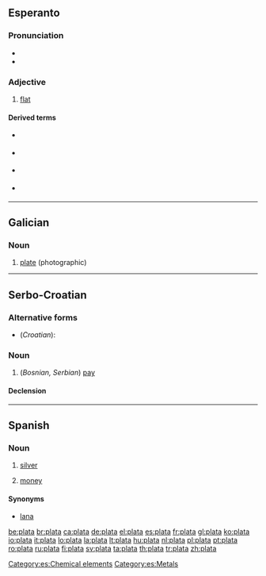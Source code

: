 ==Esperanto==
===Pronunciation===
* {{IPA|/ˈplata/|lang=eo}}
* {{hyphenation|pla|ta}}

===Adjective===
{{eo-adj}}

# [[flat]]

====Derived terms====
* {{l|eo|plateta}} {{gloss|Slightly flat}}
* {{l|eo|platega}} {{gloss|Extremely flat}}
* {{l|eo|platigi}} {{gloss|To flatten}}
* {{l|eo|platiĝi}} {{gloss|To become flat}}

----

==Galician==

===Noun===
{{gl-noun|f}}

# [[plate]] (photographic)

----

==Serbo-Croatian==

===Alternative forms===
* (''Croatian''): {{l|sh|plaća|pláća}}

===Noun===
{{sh-noun|g=f|head=pláta|r|плата|пла́та}}

# (''Bosnian, Serbian'') [[pay]]

====Declension====
{{sh-decl-noun
|plata|plate
|plate|plata
|plati|platama
|platu|plate
|plato|plate
|plati|platama
|platom|platama
}}

----

==Spanish==

===Noun===
{{es-noun-f}}

# [[silver]]
# {{context|Latin America|lang=es}} [[money]]

====Synonyms====
*[[lana]] {{f}}

[[Category:es:Chemical elements]]
[[Category:es:Metals]]

[[be:plata]]
[[br:plata]]
[[ca:plata]]
[[de:plata]]
[[el:plata]]
[[es:plata]]
[[fr:plata]]
[[gl:plata]]
[[ko:plata]]
[[io:plata]]
[[it:plata]]
[[lo:plata]]
[[la:plata]]
[[lt:plata]]
[[hu:plata]]
[[nl:plata]]
[[pl:plata]]
[[pt:plata]]
[[ro:plata]]
[[ru:plata]]
[[fi:plata]]
[[sv:plata]]
[[ta:plata]]
[[th:plata]]
[[tr:plata]]
[[zh:plata]]